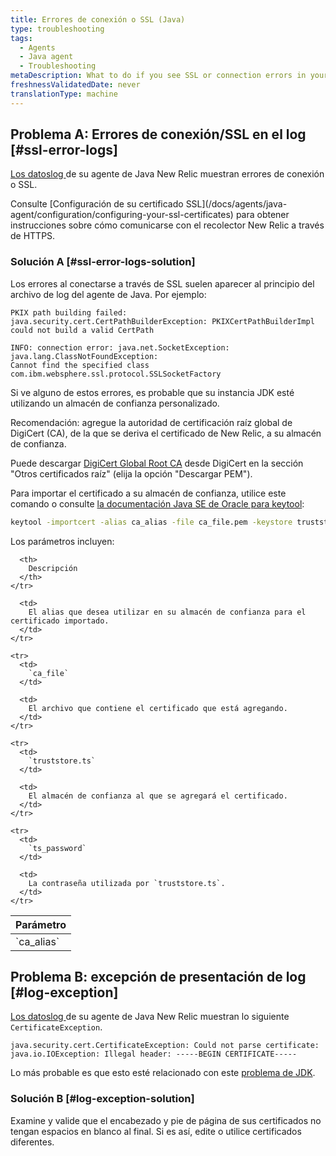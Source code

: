 ```yaml
---
title: Errores de conexión o SSL (Java)
type: troubleshooting
tags:
  - Agents
  - Java agent
  - Troubleshooting
metaDescription: What to do if you see SSL or connection errors in your New Relic Java app's logs.
freshnessValidatedDate: never
translationType: machine
---
```


## Problema A: Errores de conexión/SSL en el log [#ssl-error-logs]

[Los datoslog ](/docs/agents/java-agent/troubleshooting/generate-debug-logs-troubleshooting-java)de su agente de Java New Relic muestran errores de conexión o SSL.

<Callout variant="tip">
  Consulte [Configuración de su certificado SSL](/docs/agents/java-agent/configuration/configuring-your-ssl-certificates) para obtener instrucciones sobre cómo comunicarse con el recolector New Relic a través de HTTPS.
</Callout>

### Solución A [#ssl-error-logs-solution]

Los errores al conectarse a través de SSL suelen aparecer al principio del archivo de log del agente de Java. Por ejemplo:

```
PKIX path building failed: java.security.cert.CertPathBuilderException: PKIXCertPathBuilderImpl could not build a valid CertPath
```

```
INFO: connection error: java.net.SocketException: java.lang.ClassNotFoundException: 
Cannot find the specified class com.ibm.websphere.ssl.protocol.SSLSocketFactory
```

Si ve alguno de estos errores, es probable que su instancia JDK esté utilizando un almacén de confianza personalizado.

Recomendación: agregue la autoridad de certificación raíz global de DigiCert (CA), de la que se deriva el certificado de New Relic, a su almacén de confianza.

Puede descargar [DigiCert Global Root CA](https://www.digicert.com/kb/digicert-root-certificates.htm) desde DigiCert en la sección &quot;Otros certificados raíz&quot; (elija la opción &quot;Descargar PEM&quot;).

Para importar el certificado a su almacén de confianza, utilice este comando o consulte [la documentación Java SE de Oracle para keytool](https://docs.oracle.com/javase/6/docs/technotes/tools/solaris/keytool.html):

```sh
keytool -importcert -alias ca_alias -file ca_file.pem -keystore truststore.ts -storepass ts_password
```

Los parámetros incluyen:

<table>
  <thead>
    <tr>
      <th>
        Parámetro
      </th>

      <th>
        Descripción
      </th>
    </tr>
  </thead>

  <tbody>
    <tr>
      <td>
        `ca_alias`
      </td>

      <td>
        El alias que desea utilizar en su almacén de confianza para el certificado importado.
      </td>
    </tr>

    <tr>
      <td>
        `ca_file`
      </td>

      <td>
        El archivo que contiene el certificado que está agregando.
      </td>
    </tr>

    <tr>
      <td>
        `truststore.ts`
      </td>

      <td>
        El almacén de confianza al que se agregará el certificado.
      </td>
    </tr>

    <tr>
      <td>
        `ts_password`
      </td>

      <td>
        La contraseña utilizada por `truststore.ts`.
      </td>
    </tr>
  </tbody>
</table>

## Problema B: excepción de presentación de log [#log-exception]

[Los datoslog ](/docs/agents/java-agent/troubleshooting/generate-debug-logs-troubleshooting-java)de su agente de Java New Relic muestran lo siguiente `CertificateException`.

```
java.security.cert.CertificateException: Could not parse certificate: java.io.IOException: Illegal header: -----BEGIN CERTIFICATE-----
```

Lo más probable es que esto esté relacionado con este [problema de JDK](https://bugs.openjdk.java.net/browse/JDK-8208602).

### Solución B [#log-exception-solution]

Examine y valide que el encabezado y pie de página de sus certificados no tengan espacios en blanco al final. Si es así, edite o utilice certificados diferentes.